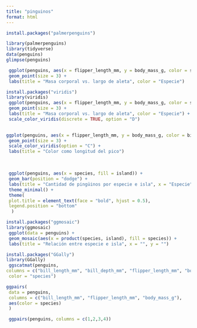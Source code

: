 ```yaml
---
title: "pinguinos"
format: html
---
```


```r
install.packages("palmerpenguins")
```

```r
library(palmerpenguins)
library(tidyverse)
data(penguins)
glimpse(penguins)
```

```r
 ggplot(penguins, aes(x = flipper_length_mm, y = body_mass_g, color = species)) +
 geom_point(size = 3) +
 labs(title = "Masa corporal vs. largo de aleta", color = "Especie")
```

```r
install.packages("viridis")
library(viridis)
 ggplot(penguins, aes(x = flipper_length_mm, y = body_mass_g, color = species)) +
 geom_point(size = 3) +
 labs(title = "Masa corporal vs. largo de aleta", color = "Especie") +
 scale_color_viridis(discrete = TRUE, option = "D")
 
```

```r
ggplot(penguins, aes(x = flipper_length_mm, y = body_mass_g, color = bill_length_mm)) +
 geom_point(size = 3) +
 scale_color_viridis(option = "C") +
 labs(title = "Color como longitud del pico")
```

 

```r
 ggplot(penguins, aes(x = species, fill = island)) +
 geom_bar(position = "dodge") +
 labs(title = "Cantidad de pingüinos por especie e isla", x = "Especie", y = "Cantidad") +
 theme_minimal() +
 theme(
 plot.title = element_text(face = "bold", hjust = 0.5),
 legend.position = "bottom"
  )
```

```r
install.packages("ggmosaic")
library(ggmosaic)
 ggplot(data = penguins) +
 geom_mosaic(aes(x = product(species, island), fill = species)) +
 labs(title = "Relación entre especie e isla", x = "", y = "")
```

```r
install.packages("GGally")
library(GGally)
 ggscatmat(penguins, 
columns = c("bill_length_mm", "bill_depth_mm", "flipper_length_mm", "body_mass_g"),
 color = "species")
```

```r
ggpairs(
 data = penguins,
 columns = c("bill_length_mm", "flipper_length_mm", "body_mass_g"),
 aes(color = species)
 )
```

```r
 ggpairs(penguins, columns = c(1,2,3,4))
```
